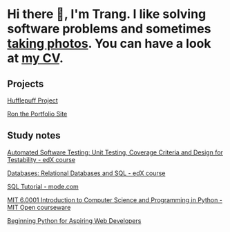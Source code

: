 
<Layout titlePage= "CV | Trang">

# Hi there 👋, I'm Trang. I like solving software problems and sometimes [taking photos](https://vsco.co/trangtn0). You can have a look at [my CV]().

## Projects
[Hufflepuff Project](/hufflepuff-project)

[Ron the Portfolio Site](/portfolio)

## Study notes

[Automated Software Testing: Unit Testing, Coverage Criteria and Design for Testability - edX course](/automated-software-testing)

[Databases: Relational Databases and SQL - edX course](relational-databases-and-sql)

[SQL Tutorial - mode.com](/sql-tutorial)

[MIT 6.0001 Introduction to Computer Science and Programming in Python - MIT Open courseware](/mit-60001)

[Beginning Python for Aspiring Web Developers](/beginning-python)

</Layout>
